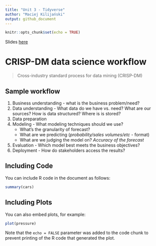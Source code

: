```yaml
---
title: "Unit 3 - Tidyverse"
author: "Maciej Kilijański"
output: github_document
---
```


```r
knitr::opts_chunk$set(echo = TRUE)
```

Slides [here](./unit_3_tidyverse.pdf)

# CRISP-DM data science workflow

> Cross-industry standard process for data mining (CRISP-DM)

## Sample workflow
1. Business understanding - what is the business problem/need?
2. Data understanding - What data do we have vs. need? What are our sources? How is data structured? Where is is stored?
3. Data preparation
4. Modeling - What modeling techniques should we use?
    - What's the granularity of forecast?
    - What are we predicting (*probability/sales volumes/etc* - format)
    - What are we judging the model on? *Accuracy of the forecast*
5. Evaluation - Which model best meets the business objectives?
6. Deployment - How do stakeholders access the results?

## Including Code

You can include R code in the document as follows:

```r
summary(cars)
```

## Including Plots

You can also embed plots, for example:

```r
plot(pressure)
```

Note that the `echo = FALSE` parameter was added to the code chunk to prevent printing of the R code that generated the plot.

